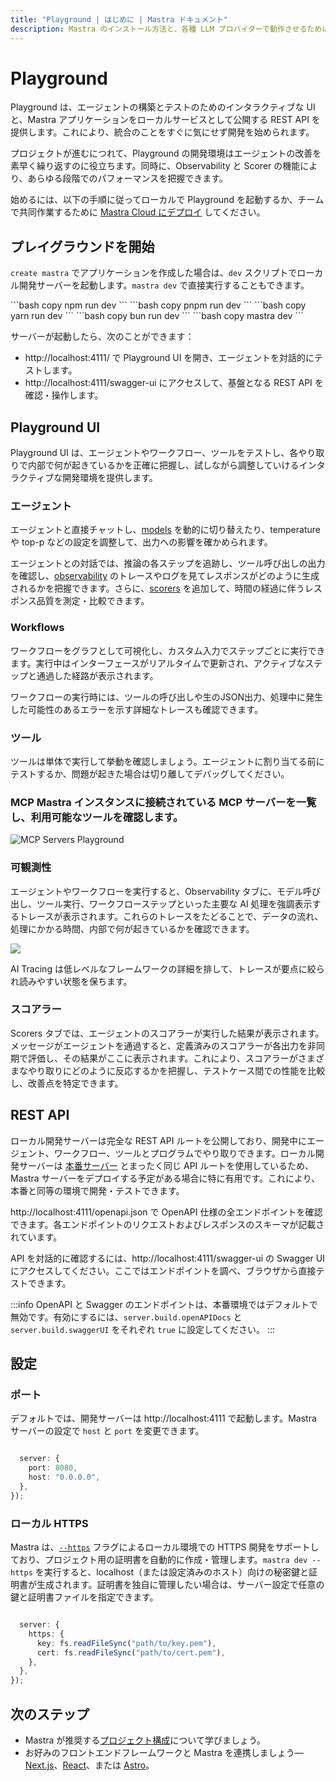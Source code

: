 ```yaml
---
title: "Playground | はじめに | Mastra ドキュメント"
description: Mastra のインストール方法と、各種 LLM プロバイダーで動作させるために必要な前提条件のセットアップ手順を解説します。
---
```




# Playground

Playground は、エージェントの構築とテストのためのインタラクティブな UI と、Mastra アプリケーションをローカルサービスとして公開する REST API を提供します。これにより、統合のことをすぐに気にせず開発を始められます。

プロジェクトが進むにつれて、Playground の開発環境はエージェントの改善を素早く繰り返すのに役立ちます。同時に、Observability と Scorer の機能により、あらゆる段階でのパフォーマンスを把握できます。

始めるには、以下の手順に従ってローカルで Playground を起動するか、チームで共同作業するために [Mastra Cloud にデプロイ](https://mastra.ai/docs/mastra-cloud/setting-up) してください。

<YouTube id="spGlcTEjuXY" startTime={126} />

## プレイグラウンドを開始

`create mastra` でアプリケーションを作成した場合は、`dev` スクリプトでローカル開発サーバーを起動します。`mastra dev` で直接実行することもできます。

<Tabs>
  <TabItem value="npm" label="npm">
    ```bash copy npm run dev ```
  </TabItem>
  <TabItem value="pnpm" label="pnpm">
    ```bash copy pnpm run dev ```
  </TabItem>
  <TabItem value="yarn" label="yarn">
    ```bash copy yarn run dev ```
  </TabItem>
  <TabItem value="bun" label="bun">
    ```bash copy bun run dev ```
  </TabItem>
  <TabItem value="mastra" label="mastra">
    ```bash copy mastra dev ```
  </TabItem>
</Tabs>

サーバーが起動したら、次のことができます：

- http://localhost:4111/ で Playground UI を開き、エージェントを対話的にテストします。
- http://localhost:4111/swagger-ui にアクセスして、基盤となる REST API を確認・操作します。

## Playground UI

Playground UI は、エージェントやワークフロー、ツールをテストし、各やり取りで内部で何が起きているかを正確に把握し、試しながら調整していけるインタラクティブな開発環境を提供します。

### エージェント

エージェントと直接チャットし、[models](/models) を動的に切り替えたり、temperature や top-p などの設定を調整して、出力への影響を確かめられます。

<VideoPlayer src="https://res.cloudinary.com/mastra-assets/video/upload/v1751406022/local-dev-agents-playground_100_m3begx.mp4" />

エージェントとの対話では、推論の各ステップを追跡し、ツール呼び出しの出力を確認し、[observability](#observability) のトレースやログを見てレスポンスがどのように生成されるかを把握できます。さらに、[scorers](#scorers) を追加して、時間の経過に伴うレスポンス品質を測定・比較できます。

### Workflows

ワークフローをグラフとして可視化し、カスタム入力でステップごとに実行できます。実行中はインターフェースがリアルタイムで更新され、アクティブなステップと通過した経路が表示されます。

<VideoPlayer src="https://res.cloudinary.com/mastra-assets/video/upload/v1751406027/local-dev-workflows-playground_100_rbc466.mp4" />

ワークフローの実行時には、ツールの呼び出しや生のJSON出力、処理中に発生した可能性のあるエラーを示す詳細なトレースも確認できます。

### ツール

ツールは単体で実行して挙動を確認しましょう。エージェントに割り当てる前にテストするか、問題が起きた場合は切り離してデバッグしてください。

<VideoPlayer src="https://res.cloudinary.com/mastra-assets/video/upload/v1751406316/local-dev-agents-tools_100_fe1jdt.mp4" />

### MCP Mastra インスタンスに接続されている MCP サーバーを一覧し、利用可能なツールを確認します。

![MCP Servers Playground](/img/local-dev/local-dev-mcp-server-playground.jpg)

### 可観測性

エージェントやワークフローを実行すると、Observability タブに、モデル呼び出し、ツール実行、ワークフローステップといった主要な AI 処理を強調表示するトレースが表示されます。これらのトレースをたどることで、データの流れ、処理にかかる時間、内部で何が起きているかを確認できます。

![](https://mastra.ai/_next/image?url=%2Ftracingafter.png&w=1920&q=75)

AI Tracing は低レベルなフレームワークの詳細を排して、トレースが要点に絞られ読みやすい状態を保ちます。

### スコアラー

Scorers タブでは、エージェントのスコアラーが実行した結果が表示されます。メッセージがエージェントを通過すると、定義済みのスコアラーが各出力を非同期で評価し、その結果がここに表示されます。これにより、スコアラーがさまざまなやり取りにどのように反応するかを把握し、テストケース間での性能を比較し、改善点を特定できます。

## REST API

ローカル開発サーバーは完全な REST API ルートを公開しており、開発中にエージェント、ワークフロー、ツールとプログラムでやり取りできます。ローカル開発サーバーは [本番サーバー](/docs/server-db/production-server) とまったく同じ API ルートを使用しているため、Mastra サーバーをデプロイする予定がある場合に特に有用です。これにより、本番と同等の環境で開発・テストできます。

http://localhost:4111/openapi.json で OpenAPI 仕様の全エンドポイントを確認できます。各エンドポイントのリクエストおよびレスポンスのスキーマが記載されています。

API を対話的に確認するには、http://localhost:4111/swagger-ui の Swagger UI にアクセスしてください。ここではエンドポイントを調べ、ブラウザから直接テストできます。

:::info
OpenAPI と Swagger のエンドポイントは、本番環境ではデフォルトで無効です。有効にするには、`server.build.openAPIDocs` と `server.build.swaggerUI` をそれぞれ `true` に設定してください。
:::

## 設定

### ポート

デフォルトでは、開発サーバーは http://localhost:4111 で起動します。Mastra サーバーの設定で `host` と `port` を変更できます。

```typescript

  server: {
    port: 8080,
    host: "0.0.0.0",
  },
});
```


### ローカル HTTPS

Mastra は、[`--https`](/reference/cli/mastra#--https) フラグによるローカル環境での HTTPS 開発をサポートしており、プロジェクト用の証明書を自動的に作成・管理します。`mastra dev --https` を実行すると、localhost（または設定済みのホスト）向けの秘密鍵と証明書が生成されます。証明書を独自に管理したい場合は、サーバー設定で任意の鍵と証明書ファイルを指定できます。

```typescript

  server: {
    https: {
      key: fs.readFileSync("path/to/key.pem"),
      cert: fs.readFileSync("path/to/cert.pem"),
    },
  },
});
```


## 次のステップ

- Mastra が推奨する[プロジェクト構成](/docs/getting-started/project-structure)について学びましょう。
- お好みのフロントエンドフレームワークと Mastra を連携しましょう—[Next.js](/docs/frameworks/web-frameworks/next-js)、[React](/docs/frameworks/web-frameworks/vite-react)、または [Astro](/docs/frameworks/web-frameworks/astro)。